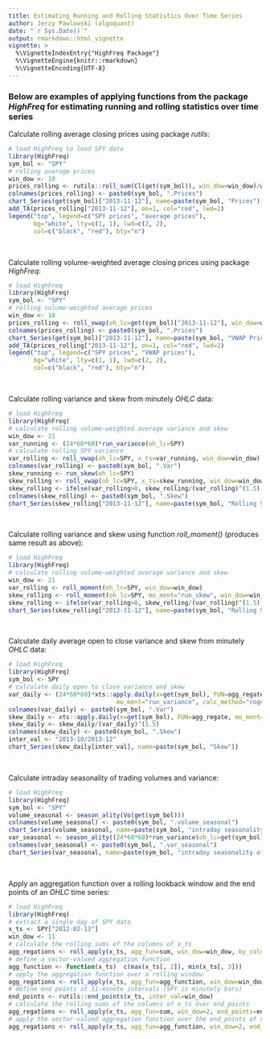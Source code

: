 ```yaml
---
title: Estimating Running and Rolling Statistics Over Time Series
author: Jerzy Pawlowski (algoquant)
date: "`r Sys.Date()`"
output: rmarkdown::html_vignette
vignette: >
  %\VignetteIndexEntry{"HighFreq Package"}
  %\VignetteEngine{knitr::rmarkdown}
  %\VignetteEncoding{UTF-8}
---
```


### Below are examples of applying functions from the package *HighFreq* for estimating running and rolling statistics over time series


Calculate rolling average closing prices using package *rutils*:
```r
# load HighFreq to load SPY data
library(HighFreq)
sym_bol <- "SPY"
# rolling average prices
win_dow <- 10
prices_rolling <- rutils::roll_sum(Cl(get(sym_bol)), win_dow=win_dow)/win_dow
colnames(prices_rolling) <- paste0(sym_bol, ".Prices")
chart_Series(get(sym_bol)["2013-11-12"], name=paste(sym_bol, "Prices"))
add_TA(prices_rolling["2013-11-12"], on=1, col="red", lwd=2)
legend("top", legend=c("SPY prices", "average prices"), 
       bg="white", lty=c(1, 1), lwd=c(2, 2), 
       col=c("black", "red"), bty="n")
```
<br>


Calculate rolling volume-weighted average closing prices using package *HighFreq*:
```r
# load HighFreq
library(HighFreq)
sym_bol <- "SPY"
# rolling volume-weighted average prices
win_dow <- 10
prices_rolling <- roll_vwap(oh_lc=get(sym_bol)["2013-11-12"], win_dow=win_dow)
colnames(prices_rolling) <- paste0(sym_bol, ".Prices")
chart_Series(get(sym_bol)["2013-11-12"], name=paste(sym_bol, "VWAP Prices"))
add_TA(prices_rolling["2013-11-12"], on=1, col="red", lwd=2)
legend("top", legend=c("SPY prices", "VWAP prices"), 
       bg="white", lty=c(1, 1), lwd=c(2, 2), 
       col=c("black", "red"), bty="n")
```
<br>


Calculate rolling variance and skew from minutely *OHLC* data:
```r
# load HighFreq
library(HighFreq)
# calculate rolling volume-weighted average variance and skew
win_dow <- 21
var_running <- (24*60*60)*run_variance(oh_lc=SPY)
# calculate rolling SPY variance
var_rolling <- roll_vwap(oh_lc=SPY, x_ts=var_running, win_dow=win_dow)
colnames(var_rolling) <- paste0(sym_bol, ".Var")
skew_running <- run_skew(oh_lc=SPY)
skew_rolling <- roll_vwap(oh_lc=SPY, x_ts=skew_running, win_dow=win_dow)
skew_rolling <- ifelse(var_rolling>0, skew_rolling/(var_rolling)^(1.5), 0)
colnames(skew_rolling) <- paste0(sym_bol, ".Skew")
chart_Series(skew_rolling["2013-11-12"], name=paste(sym_bol, "Rolling Skew"))
```
<br>


Calculate rolling variance and skew using function *roll_moment()* (produces same result as above):
```r
# load HighFreq
library(HighFreq)
# calculate rolling volume-weighted average variance and skew
win_dow <- 21
var_rolling <- roll_moment(oh_lc=SPY, win_dow=win_dow)
skew_rolling <- roll_moment(oh_lc=SPY, mo_ment="run_skew", win_dow=win_dow)
skew_rolling <- ifelse(var_rolling>0, skew_rolling/(var_rolling)^(1.5), 0)
chart_Series(skew_rolling["2013-11-12"], name=paste(sym_bol, "Rolling Skew"))
```
<br>


Calculate daily average open to close variance and skew from minutely *OHLC* data:
```r
# load HighFreq
library(HighFreq)
sym_bol <- SPY
# calculate daily open to close variance and skew
var_daily <- (24*60*60)*xts::apply.daily(x=get(sym_bol), FUN=agg_regate, 
                              mo_ment="run_variance", calc_method="rogers_satchell")
colnames(var_daily) <- paste0(sym_bol, ".Var")
skew_daily <- xts::apply.daily(x=get(sym_bol), FUN=agg_regate, mo_ment="run_skew")
skew_daily <- skew_daily/(var_daily)^(1.5)
colnames(skew_daily) <- paste0(sym_bol, ".Skew")
inter_val <- "2013-10/2013-12"
chart_Series(skew_daily[inter_val], name=paste(sym_bol, "Skew"))
```
<br>


Calculate intraday seasonality of trading volumes and variance:
```r
# load HighFreq
library(HighFreq)
sym_bol <- "SPY"
volume_seasonal <- season_ality(Vo(get(sym_bol)))
colnames(volume_seasonal) <- paste0(sym_bol, ".volume_seasonal")
chart_Series(volume_seasonal, name=paste(sym_bol, "intraday seasonality of volume"))
var_seasonal <- season_ality((24*60*60)*run_variance(oh_lc=get(sym_bol)))
colnames(var_seasonal) <- paste0(sym_bol, ".var_seasonal")
chart_Series(var_seasonal, name=paste(sym_bol, "intraday seasonality of variance"))
```
<br>


Apply an aggregation function over a rolling lookback window and the end points of an *OHLC* time series:
```r
# load HighFreq
library(HighFreq)
# extract a single day of SPY data
x_ts <- SPY["2012-02-13"]
win_dow <- 11
# calculate the rolling sums of the columns of x_ts
agg_regations <- roll_apply(x_ts, agg_fun=sum, win_dow=win_dow, by_columns=TRUE)
# define a vector-valued aggregation function
agg_function <- function(x_ts)  c(max(x_ts[, 2]), min(x_ts[, 3]))
# apply the aggregation function over a rolling window
agg_regations <- roll_apply(x_ts, agg_fun=agg_function, win_dow=win_dow)
# define end points at 11-minute intervals (SPY is minutely bars)
end_points <- rutils::end_points(x_ts, inter_val=win_dow)
# calculate the rolling sums of the columns of x_ts over end_points
agg_regations <- roll_apply(x_ts, agg_fun=sum, win_dow=2, end_points=end_points, by_columns=TRUE)
# apply the vector-valued aggregation function over the end_points of x_ts
agg_regations <- roll_apply(x_ts, agg_fun=agg_function, win_dow=2, end_points=end_points)
```
<br>


